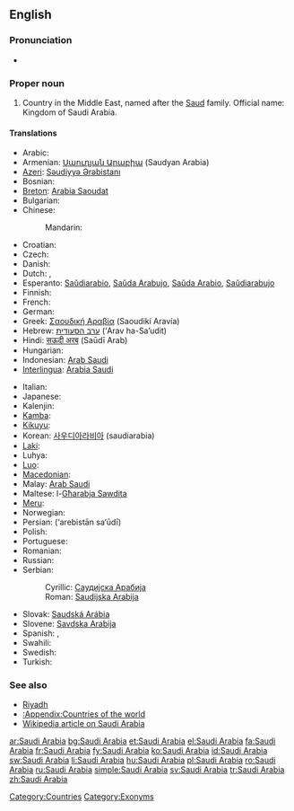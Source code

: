 ==English==
{{wikipedia}}

===Pronunciation===
* {{audio|en-us-Saudi Arabia.ogg|Audio (US)}}

===Proper noun===
{{en-proper noun|sg=[[Saudi]] [[Arabia]]}}

# Country in the Middle East, named after the [[Saud]] family. Official name: Kingdom of Saudi Arabia.

====Translations====
{{trans-top|country in the Middle East}}
* Arabic: {{t|ar|السعودية|f|tr=al-sa`udíyya|sc=Arab}}
* Armenian: [[Սաուդյան Արաբիա]] (Saudyan Arabia)
* [[Azeri]]: [[Səudiyyə Ərəbistanı]]
* Bosnian: {{t-|bs|Saudijska Arabija|f}}
* [[Breton]]: [[Arabia Saoudat]]
* Bulgarian: {{t+|bg|Саудитка Арабия|f|sc=Cyrl}}
* Chinese:
*: Mandarin: {{t|zh|沙特阿拉伯|tr=Shātèālābó|sc=Hani}}
* Croatian: {{t-|hr|Saudijska Arabija|f}}
* Czech: {{t-|cs|Saúdská Arábie|f}}
* Danish: {{t-|da|Saudi-Arabien}}
* Dutch: {{t+|nl|Saudi-Arabië}}, {{t+|nl|Saoedi-Arabië}}
* Esperanto: [[Saŭdiarabio]], [[Saŭda Arabujo]], [[Saŭda Arabio]], [[Saŭdiarabujo]]
* Finnish: {{t+|fi|Saudi-Arabia}}
* French: {{t+|fr|Arabie Saoudite|f}}
* German: {{t+|de|Saudi-Arabien|n}}
* Greek: [[Σαουδική Αραβία]] (Saoudikí Aravía) {{f}}
* Hebrew: [[ערב הסעודית]] (‘Arav ha-Sa’udit)
* Hindi: [[सऊदी अरब]] (Saūdī Arab)
* Hungarian: {{t+|hu|Szaúd-Arábia}}
* Indonesian: [[Arab Saudi]]
* [[Interlingua]]: [[Arabia Saudi]]
{{trans-mid}}
* Italian: {{t+|it|Arabia Saudita|f}}
* Japanese: {{t|ja|サウジアラビア|tr=Sauji-Arabia|sc=Jpan}}
* Kalenjin: {{tø|kln|Saudi Arabia}}
* [[Kamba]]: {{tø|kam|Saudi Arabia}}
* [[Kikuyu]]: {{tø|ki|Saudi Arabia}}
* Korean: [[사우디아라비아]] (saudiarabia)
* [[Laki]]: {{tø|lki|Saudi Arabia}}
* Luhya: {{tø|luy|Saudi Arabia}}
* [[Luo]]: {{tø|luo|Saudi Arabia}}
* [[Macedonian]]: {{t|mk|Саудиска Арабија|f|tr=Saúdiska Arábija|sc=Cyrl|xs=Macedonian}}
* Malay: [[Arab Saudi]]
* Maltese: l-[[Għarabja Sawdita]]
* [[Meru]]: {{tø|mer|Saudi Arabia}}
* Norwegian: {{t+|no|Saudi-Arabia}}
* Persian: {{fa-Arab|[[عربستان سعودی]]}} (‘arebistān sa‘ūdī)
* Polish: {{t+|pl|Arabia Saudyjska}}
* Portuguese: {{t+|pt|Arábia Saudita|f}}
* Romanian: {{t+|ro|Arabia Saudită|f}}
* Russian: {{t-|ru|Саудовская Аравия|f|tr=Saudóvskaja Arávija|sc=Cyrl}}
* Serbian:
*: Cyrillic: [[Саудијска Арабија]] {{f}}
*: Roman: [[Saudijska Arabija#Serbian|Saudijska Arabija]] {{f}}
* Slovak: [[Saudská Arábia]] {{f}}
* Slovene: [[Savdska Arabija]] {{f}}
* Spanish: {{t+|es|Arabia Saudí|f}}, {{t+|es|Arabia Saudita|f}}
* Swahili: {{t|sw|saudi arabia|xs=Swahili}}
* Swedish: {{t+|sv|Saudiarabien}}
* Turkish: {{t+|tr|Suudi Arabistan}}
{{trans-bottom}}

===See also===
* [[Riyadh]]
* [[:Appendix:Countries of the world]]
* [[w:Saudi Arabia|Wikipedia article on Saudi Arabia]]

[[Category:Countries]]
[[Category:Exonyms]]

[[ar:Saudi Arabia]]
[[bg:Saudi Arabia]]
[[et:Saudi Arabia]]
[[el:Saudi Arabia]]
[[fa:Saudi Arabia]]
[[fr:Saudi Arabia]]
[[fy:Saudi Arabia]]
[[ko:Saudi Arabia]]
[[id:Saudi Arabia]]
[[sw:Saudi Arabia]]
[[li:Saudi Arabia]]
[[hu:Saudi Arabia]]
[[pl:Saudi Arabia]]
[[ro:Saudi Arabia]]
[[ru:Saudi Arabia]]
[[simple:Saudi Arabia]]
[[sv:Saudi Arabia]]
[[tr:Saudi Arabia]]
[[zh:Saudi Arabia]]